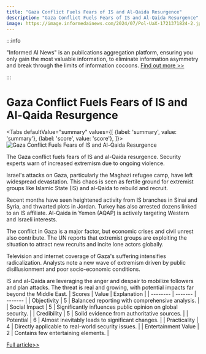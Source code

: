 ```yaml
---
title: "Gaza Conflict Fuels Fears of IS and Al-Qaida Resurgence"
description: "Gaza Conflict Fuels Fears of IS and Al-Qaida Resurgence"
image: https://image.informedainews.com/2024/07/Pol-UaX-1721371824-2.jpg
---
```



:::info

"Informed AI News" is an publications aggregation platform, ensuring you only gain the most valuable information, to eliminate information asymmetry and break through the limits of information cocoons.  [Find out more >>](/)

:::

# Gaza Conflict Fuels Fears of IS and Al-Qaida Resurgence


<Tabs
	defaultValue="summary"
	values={[
	{label: 'summary', value: 'summary'},
	{label: 'score', value: 'score'},
]}>
<TabItem value="summary">
<img
  src="https://image.informedainews.com/2024/07/Pol-UaX-1721371824-2.jpg"
  alt="Gaza Conflict Fuels Fears of IS and Al-Qaida Resurgence"
/>



The Gaza conflict fuels fears of IS and al-Qaida resurgence. Security experts warn of increased extremism due to ongoing violence.

Israel's attacks on Gaza, particularly the Maghazi refugee camp, have left widespread devastation. This chaos is seen as fertile ground for extremist groups like Islamic State (IS) and al-Qaida to rebuild and recruit.

Recent months have seen heightened activity from IS branches in Sinai and Syria, and thwarted plots in Jordan. Turkey has also arrested dozens linked to an IS affiliate. Al-Qaida in Yemen (AQAP) is actively targeting Western and Israeli interests.

The conflict in Gaza is a major factor, but economic crises and civil unrest also contribute. The UN reports that extremist groups are exploiting the situation to attract new recruits and incite lone actors globally.

Television and internet coverage of Gaza's suffering intensifies radicalization. Analysts note a new wave of extremism driven by public disillusionment and poor socio-economic conditions.

IS and al-Qaida are leveraging the anger and despair to mobilize followers and plan attacks. The threat is real and growing, with potential impacts far beyond the Middle East.
</TabItem>
<TabItem value="score">
	| Scores     | Value   | Explanation |
	| -------- | ------- | ------- |
	| Objectivity  | 5    | Balanced reporting with comprehensive analysis.    |
	| Social Impact | 5     | Significantly influences public opinion on global security.    |
	| Credibility    | 5    | Solid evidence from authoritative sources.    |
	| Potential    | 6    | Almost inevitably leads to significant changes.    |
	| Practicality    | 4    | Directly applicable to real-world security issues.    |
	| Entertainment Value    | 2    | Contains few entertaining elements.    |
</TabItem>
</Tabs>

[Full article>>](https://www.theguardian.com/world/article/2024/jul/19/gaza-conflict-could-fuel-is-and-al-qaida-revival-security-experts-warn)
